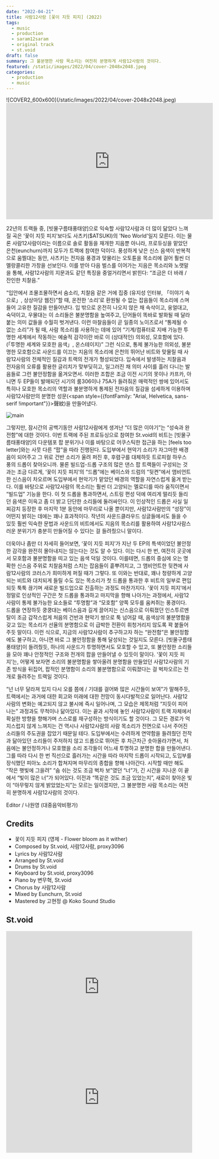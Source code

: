 ```yaml
---
date: "2022-04-21"
title: 사람12사람 [꽃이 지듯 피지] (2022)
tags:
  - music
  - production
  - saram12saram
  - original track
  - st.void
draft: false
summary: 그 불분명한 사람 목소리는 여전히 분명하게 사람12사람의 것이다.
featured: /static/images/2022/04/cover-2048x2048.jpeg
categories:
  - production
  - music
---
```


<div className="container flex justify-center">
  ![COVER2_600x600](/static/images/2022/04/cover-2048x2048.jpeg)
</div>

<div className="aspect-ratio container flex justify-center">
  <iframe
    width="560"
    height="315"
    src="https://www.youtube.com/embed/44mXg1qOSys"
    title="YouTube video player"
    frameBorder="0"
    allow="accelerometer; autoplay; clipboard-write; encrypted-media; gyroscope; picture-in-picture"
    webkitallowfullscreen="true"
    mozallowfullscreen="true"
    allowFullScreen
  ></iframe>
</div>

22년의 트랙들 중, [빗물구름태풍태양]으로 익숙할 사람12사람과 더 많이 닮았다 느껴질 곡은 ‘꽃이 지듯 피지’보다도
사츠키($ATSUKI)의 'Neo World'일지 모른다. 이는 물론 사람12사람이라는 이름으로 솔로 활동을 재개한 지음뿐
아니라, 프로듀싱을 맡았던 은천(eunchurn)까지 모두가 트랙에 참여한 덕이다. 풍성하게 낮은 신스 음색이 반복적으로
움찔대는 동안, 사츠키는 전자음 풍경과 맞물리는 오토튠을 목소리에 걸어 훨씬 더 멜랑콜리한 가창을 선보인다.
이를 받아 다음 벌스를 이어가는 지음은 목소리와 노랫말을 통해, 사람12사람의 지문과도 같던 특징을 중얼거리면서
밝힌다: “조금은 더 바래 / 잔인한 치찰음.”

“입안에서 조물조물하면서 숨소리, 치찰음 같은 거에 집중 (유지성 인터뷰, 「이야기 속으로」, 상상마당 웹진)”할 때, 온전한 ‘소리’로 환원될 수 없는 잡음들이 목소리에 스며들어 고유한 질감을 만들어낸다. 입 밖으로 온전히 나오지 않은 채 속삭이고, 웅얼대고, 숙덕이고, 우물대는 이 소리들은 불분명함을 높여주고, 단어들이 똑바로 발화될 때 달라붙는 의미 값들을 수월히 벗겨낸다. 이런 마찰음들이 곧 일종의 노이즈로서 “통제될 수 없는 소리”가 될 때, 사람 목소리를 사용하는 데에 있어 “기계/컴퓨터로 지배 가능한 투명한 세계에서 작동하는 예술적 감각이란 바로 이 (상대적인) 의외성, 모호함에 있다. (「투명한 세계와 모호한 음색」, 온스테이지)” 그런 식으로, 통제 불가능한 의외성, 불분명한 모호함으로 사운드를 이끄는 지음의 목소리에 은천의 뛰어난 비트와 맞물릴 때 사람12사람의 전체적인 질감과 트랙의 전개가 형성되었다. 입속에서 발생하는 치찰음과 전자음의 오류를 활용한 글리치가 맞부딪히고, 일그러진 채 의미 사이를 흘러 다니는 발음들로 그런 불안정함을 옮겨오면서. 이러한 조합은 조금 이전 시기의 못이나 카프카, 아니면 두 EP들이 발매되던 시기의 룸306이나 75A가 들려줘온 매력적인 쌍에 있어서도 특히나 모호한 목소리의 역할과 불분명하게 통제된 전자음의 질감을 섬세하게 이용하며 사람12사람만의 분명한 성문(<span style={{fontFamily: "Arial, Helvetica, sans-serif !important"}}>聲紋</span>)을 만들어냈다.

![main](/static/images/2022/04/main.jpeg)

그렇지만, 잠시간의 공백기동안 사람12사람에게 생겨난 “더 많은 이야기”는 “성숙과 완전함”에 대한 것이다. 이번 트랙에 주된 프로듀싱으로 참여한 St.void의 비트는 [빗물구름태풍태양]의 다운템포 팝 분위기나 이를 바탕으로 어쿠스틱한 접근을 하는 [feels too letter]와는 사뭇 다른 “팝”을 따라 진행된다. 도입부에서 현악기 소리가 자그마한 배경음이 되어주고 그 위로 건반 소리가 울려 퍼진 후, 후렴구를 대체하듯 트로피컬 하우스 풍의 드롭이 찾아오니까. 물론 빌드업-드롭 구조의 많은 댄스 팝 트랙들이 구성되는 것과는 조금 다르게, ‘꽃이 지듯 피지’의 “드롭”에는 베이스와 드럼의 “뒷켠”에서 앰비언트한 신스음이 차오르며 도입부에서 현악기가 맡았던 배경의 역할을 자연스럽게 옮겨 받는다. 이를 바탕으로 사람12사람의 목소리는 훨씬 더 고양되는 멜로디를 따라 움직이면서 “빌드업” 기능을 한다. 이 첫 드롭을 통과하면서, 스트링 편성 덕에 여리게 떨리듯 들리던 음색은 이윽고 좀 더 밝고 단단한 소리들에 둘러싸인다. 이 인상적인 드롭은 사실 일찌감치 등장한 후 마지막 1분 동안에 마무리로 나올 뿐이지만, 사람12사람만의 “성장”이 어떤지 밝히는 데에는 꽤나 효과적이다. 작년의 사운드클라우드 싱글들에서도 들을 수 있듯 훨씬 익숙한 문법과 사운드의 비트에서도 지음의 목소리를 활용하여 사람12사람스러운 분위기가 충분히 만들어질 수 있다는 걸 들려줬으니 말이다.

더욱이나 좀만 더 자세히 들어보면, ‘꽃이 지듯 피지’가 지난 두 EP의 특색이었던 불안정한 감각을 완전히 몰아내지는 않는다는 것도 알 수 있다. 이는 다시 한 번, 여전히 곳곳에서 모호함과 불분명함을 띠고 있는 음색 덕일 것이다. 이를테면, 드롭의 중심에 오는 명확한 신스음 주위로 치찰음처럼 스치는 잡음들이 흩뿌려지고, 그 앰비언트한 뒷켠에 사람12사람의 코러스가 희미하게 퍼질 때가 그렇다. 또 이와는 반대로, 꽤나 청량하게 고양되는 비트와 대치되게 들릴 수도 있는 목소리가 첫 드롭을 통과한 후 비트의 일부로 편입되듯 툭툭 끊기며 새로운 빌드업으로 진출하는 과정도 마찬가지다. ‘꽃이 지듯 피지’에서 정말로 인상적인 구간은 첫 드롭을 통과하고 마지막을 향해 나아가는 과정에서, 사람12사람이 통제 불가능한 요소들로 “투명함”과 “모호함” 양쪽 모두를 움켜쥐는 풍경이다. 드롭을 연장하듯 쿵쿵대는 베이스음과 길게 끌어지는 신스음으로 이뤄졌던 인스투르멘탈이 조금 갑작스럽게 처음의 건반과 현악기 쌍으로 툭 넘어갈 때, 음색상의 불분명함을 갖고 있는 목소리가 선율의 분명함으로 이 급박한 전환이 휘청거리지 않도록 꽉 붙들어주듯 말이다. 이런 식으로, 지금의 사람12사람이 추구하고자 하는 “완전함”은 불안정함에도 불구하고, 아니면 바로 그 불안정함을 통해 달성되는 것일지도 모른다. [빗물구름태풍태양]이 들려줬듯, 하나의 사운드가 투명하면서도 모호할 수 있고, 또 불안정한 소리들을 모아 꽤나 안정적인 구조와 전개의 팝을 만들어낼 수 있듯이 말이다. ‘꽃이 지듯 피지’는, 어떻게 보자면 소리의 불분명함을 쌓아올려 분명함을 만들었던 사람12사람의 기존 방식을 뒤집어, 팝적인 분명함이 소리의 불분명함으로 이뤄졌다는 걸 벅차오르는 전개로 들려주는 트랙일 것이다.

“넌 너무 달라져 있지 다시 오를 쯤에 / 기대를 걸어봐 많은 시간들이 보여”가 말해주듯, 트랙에서는 과거에 대한 회고와 미래에 대한 전망이 동시다발적으로 일어난다. 사람12사람의 변화는 예고되지 않고 불시에 즉시 일어나며, 그 모습은 제목처럼 “지듯이 피어나는” 과정과도 무척이나 닮아있다. 이는 끝과 시작에 놓인 사람12사람이 트랙 자체에서 확실한 방향을 향해가며 스스로를 재구성하는 방식이기도 할 것이다. 그 모든 경로가 억지스럽지 않게 느껴지는 건 역시나 사람12사람의 사람 목소리가 전면으로 나서 주어진 소리들의 주도권을 잡았기 때문일 테다. 도입부에서는 수려하게 연약함을 들려줬던 전작과 닮아있던 소리들이 주저하지 않고 드롭으로 뛰어든 후 차근차근 솟아올라가면서, 처음에는 불안정하거나 모호했을 소리 조각들이 어느새 투명하고 분명한 합을 만들어낸다. 그를 따라 다시 한 번 직선으로 흘러가는 시간을 따라 마지막 드롭이 시작되고, 도입부를 장식했던 피아노 소리가 합쳐지며 마무리의 종합을 향해 나아간다. 시작할 때만 해도 “작은 햇빛에 그을려” “숨 쉬는 것도 조금 벅차 보”였던 “너”가, 긴 시간을 지나온 이 끝에서 “빛이 많은 너”가 되어있다. 이전과 “똑같은 것도 조금 있었는지”, 새로이 찾아온 빛이 “아무렇지 않게 밝았었는지”는 모르는 일이겠지만, 그 불분명한 사람 목소리는 여전히 분명하게 사람12사람의 것이다.

Editor / 나원영 (대중음악비평가)

## Credits

- 꽃이 지듯 피지 (영제 - Flower bloom as it wither)
- Composed by St.void, 사람12사람, proxy3096
- Lyrics by 사람12사람
- Arranged by St.void
- Drums by St.void
- Keyboard by St.void, proxy3096
- Piano by 변무혁, St.void
- Chorus by 사람12사람
- Mixed by Eunchurn, St.void
- Mastered by 고현정 @ Koko Sound Studio

## St.void

<div className="aspect-ratio container flex justify-center">
  <iframe
    width="100%"
    height="300"
    scrolling="no"
    frameBorder="no"
    allow="autoplay"
    src="https://w.soundcloud.com/player/?url=https%3A//api.soundcloud.com/tracks/702969088&color=%2317171c&auto_play=false&hide_related=false&show_comments=true&show_user=true&show_reposts=false&show_teaser=true&visual=true"
  ></iframe>
</div>

<div className="aspect-ratio container flex justify-center">
  <iframe
    width="100%"
    height="300"
    scrolling="no"
    frameBorder="no"
    allow="autoplay"
    src="https://w.soundcloud.com/player/?url=https%3A//api.soundcloud.com/tracks/714294748&color=%2317171c&auto_play=false&hide_related=false&show_comments=true&show_user=true&show_reposts=false&show_teaser=true&visual=true"
  ></iframe>
</div>
